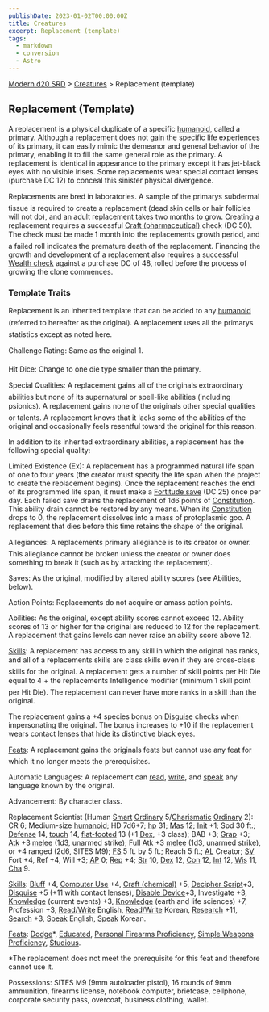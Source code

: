 ```yaml
---
publishDate: 2023-01-02T00:00:00Z
title: Creatures
excerpt: Replacement (template)
tags:
  - markdown
  - conversion
  - Astro
---
```


[Modern d20 SRD](/#modernD20) > [Creatures](modern-d20-srd-creatures-index) > Replacement (template)

## Replacement (Template)

A replacement is a physical duplicate of a specific [humanoid](modern-d20-srd-creature-types-humanoid), called a primary. Although a replacement does not gain the specific life experiences of its primary, it can easily mimic the demeanor and general behavior of the primary, enabling it to fill the same general role as the primary. A replacement is identical in appearance to the primary except it has jet-black eyes with no visible irises. Some replacements wear special contact lenses (purchase DC 12) to conceal this sinister physical divergence.

Replacements are bred in laboratories. A sample of the primarys subdermal tissue is required to create a replacement (dead skin cells or hair follicles will not do), and an adult replacement takes two months to grow. Creating a replacement requires a successful [Craft (pharmaceutical)](modern-d20-srd-skills-craft) check (DC 50). The check must be made 1 month into the replacements growth period, and a failed roll indicates the premature death of the replacement. Financing the growth and development of a replacement also requires a successful [Wealth check](modern-d20-srd-wealth-wealth-check) against a purchase DC of 48, rolled before the process of growing the clone commences.

### Template Traits

Replacement is an inherited template that can be added to any [humanoid](modern-d20-srd-creature-types-humanoid) (referred to hereafter as the original). A replacement uses all the primarys statistics except as noted here.

Challenge Rating: Same as the original 1.

Hit Dice: Change to one die type smaller than the primary.

Special Qualities: A replacement gains all of the originals extraordinary abilities but none of its supernatural or spell-like abilities (including psionics). A replacement gains none of the originals other special qualities or talents. A replacement knows that it lacks some of the abilities of the original and occasionally feels resentful toward the original for this reason.

In addition to its inherited extraordinary abilities, a replacement has the following special quality:

Limited Existence (Ex): A replacement has a programmed natural life span of one to four years (the creator must specify the life span when the project to create the replacement begins). Once the replacement reaches the end of its programmed life span, it must make a [Fortitude save](modern-d20-srd-basics-saving-throws) (DC 25) once per day. Each failed save drains the replacement of 1d6 points of [Constitution](modern-d20-srd-basics-ability-scores). This ability drain cannot be restored by any means. When its [Constitution](modern-d20-srd-basics-ability-scores) drops to 0, the replacement dissolves into a mass of protoplasmic goo. A replacement that dies before this time retains the shape of the original.

Allegiances: A replacements primary allegiance is to its creator or owner. This allegiance cannot be broken unless the creator or owner does something to break it (such as by attacking the replacement).

Saves: As the original, modified by altered ability scores (see Abilities, below).

Action Points: Replacements do not acquire or amass action points.

Abilities: As the original, except ability scores cannot exceed 12. Ability scores of 13 or higher for the original are reduced to 12 for the replacement. A replacement that gains levels can never raise an ability score above 12.

[Skills](modern-d20-srd-skills-index): A replacement has access to any skill in which the original has ranks, and all of a replacements skills are class skills even if they are cross-class skills for the original. A replacement gets a number of skill points per Hit Die equal to 4 + the replacements Intelligence modifier (minimum 1 skill point per Hit Die). The replacement can never have more ranks in a skill than the original.

The replacement gains a +4 species bonus on [Disguise](modern-d20-srd-skills-disguise) checks when impersonating the original. The bonus increases to +10 if the replacement wears contact lenses that hide its distinctive black eyes.

[Feats](modern-d20-srd-feats-index): A replacement gains the originals feats but cannot use any feat for which it no longer meets the prerequisites.

Automatic Languages: A replacement can [read](modern-d20-srd-skills-read-write-language), [write](modern-d20-srd-skills-read-write-language), and [speak](modern-d20-srd-skills-speak-language) any language known by the original.

Advancement: By character class.

Replacement Scientist (Human [Smart](modern-d20-srd-classes-basic-smart-hero) [Ordinary](modern-d20-srd-ordinaries-index) 5/[Charismatic](modern-d20-srd-classes-basic-charismatic-hero) [Ordinary](modern-d20-srd-ordinaries-index) 2): CR 6; Medium-size [humanoid](modern-d20-srd-creature-types-humanoid); HD 7d6+7; [hp](modern-d20-srd-combat-hit-points) 31; [Mas](modern-d20-srd-creatures-creature-overview) 12; [Init](modern-d20-srd-combat-initiative) +1; Spd 30 ft.; [Defense](modern-d20-srd-combat-defense) 14, [touch](modern-d20-srd-combat-attack-actions) 14, [flat-footed](modern-d20-srd-combat-surprise) 13 (+1 [Dex](modern-d20-srd-basics-ability-scores), +3 class); BAB +3; [Grap](modern-d20-srd-combat-grapple) +3; [Atk](modern-d20-srd-combat-attack-roll) +3 [melee](modern-d20-srd-combat-attack-roll) (1d3, unarmed strike); Full Atk +3 [melee](modern-d20-srd-combat-attack-roll) (1d3, unarmed strike), or +4 ranged (2d6, SITES M9); [FS](modern-d20-srd-creatures-creature-overview) 5 ft. by 5 ft.; Reach 5 ft.; [AL](modern-d20-srd-basics-allegiances) Creator; [SV](modern-d20-srd-basics-saving-throws) Fort +4, Ref +4, Will +3; [AP](modern-d20-srd-creatures-creature-overview) 0; [Rep](modern-d20-srd-creatures-creature-overview) +4; [Str](modern-d20-srd-basics-ability-scores) 10, [Dex](modern-d20-srd-basics-ability-scores) 12, [Con](modern-d20-srd-basics-ability-scores) 12, [Int](modern-d20-srd-basics-ability-scores) 12, [Wis](modern-d20-srd-basics-ability-scores) 11, [Cha](modern-d20-srd-basics-ability-scores) 9.

[Skills](modern-d20-srd-skills-index): [Bluff](modern-d20-srd-skills-bluff) +4, [Computer Use](modern-d20-srd-skills-computer-use) +4, [Craft (chemical)](modern-d20-srd-skills-craft-chemical) +5, [Decipher Script](modern-d20-srd-skills-decipher-script)+3, [Disguise](modern-d20-srd-skills-disguise) +5 (+11 with contact lenses), [Disable Device](modern-d20-srd-skills-disable-device)+3, Investigate +3, [Knowledge](modern-d20-srd-skills-knowledge) (current events) +3, [Knowledge](modern-d20-srd-skills-knowledge) (earth and life sciences) +7, Profession +3, [Read/Write](modern-d20-srd-skills-read-write-language) English, [Read/Write](modern-d20-srd-skills-read-write-language) Korean, [Research](modern-d20-srd-skills-research) +11, [Search](modern-d20-srd-skills-search) +3, [Speak](modern-d20-srd-skills-speak-language) English, [Speak](modern-d20-srd-skills-speak-language) Korean.

[Feats](modern-d20-srd-feats-index): [Dodge](modern-d20-srd-feats-dodge)\*, [Educated](modern-d20-srd-feats-educated), [Personal Firearms Proficiency](modern-d20-srd-feats-personal-firearms-proficiency), [Simple Weapons Proficiency](modern-d20-srd-feats-simple-weapons-proficiency), [Studious](modern-d20-srd-feats-studious).

\*The replacement does not meet the prerequisite for this feat and therefore cannot use it.

Possessions: SITES M9 (9mm autoloader pistol), 16 rounds of 9mm ammunition, firearms license, notebook computer, briefcase, cellphone, corporate security pass, overcoat, business clothing, wallet.
